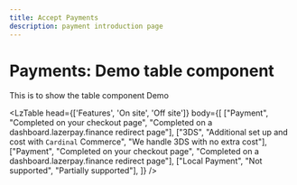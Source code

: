```yaml
---
title: Accept Payments
description: payment introduction page
---
```


# Payments: Demo table component

This is to show the table component Demo
<Divider className='max-w-100 mb-4' />

<LzTable 
    head={['Features', 'On site', 'Off site']}
    body={[
        ["Payment", "Completed on your checkout page", "Completed on a dashboard.lazerpay.finance redirect page"],
        ["3DS", "Additional set up and cost with <code>Cardinal</code> Commerce", "We handle 3DS with no extra cost"],
        ["Payment", "Completed on your checkout page", "Completed on a dashboard.lazerpay.finance redirect page"],
        ["Local Payment", "Not supported", "Partially supported"],
    ]} 
/>